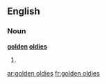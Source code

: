 ==English==

===Noun===
'''[[golden]] [[oldies]]'''

# {{plural of|golden oldie}}

[[ar:golden oldies]]
[[fr:golden oldies]]